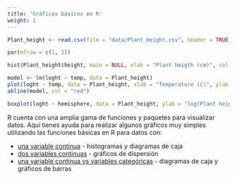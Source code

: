 ```yaml
---
title: 'Gráficos básicos en R'
weight: 1
---
```


```r
Plant_height <- read.csv(file = "data/Plant_Height.csv", header = TRUE)

par(mfrow = c(1, 3))

hist(Plant_height$height, main = NULL, xlab = "Plant heigth (cm)", col = "red")

model <- lm(loght ~ temp, data = Plant_height)
plot(loght ~ temp, data = Plant_height, xlab = "Temperature (C)", ylab = "log(Plant height)", pch = 16, col = "darkgreen")
abline(model, col = "red")

boxplot(loght ~ hemisphere, data = Plant_height, ylab = "log(Plant height)", xlab = "Hemisphere", names = c("South", "North"), col = "lightblue")
```

R cuenta con una amplia gama de funciones y paquetes para visualizar datos. Aquí tienes ayuda para realizar algunos gráficos muy simples utilizando las funciones básicas en R para datos con:

* [una variable continua](/graphics/basic-plotting/one-continuous/) - histogramas y diagramas de caja
* [dos variables continuas](/graphics/basic-plotting/two-continuous/) - gráficos de dispersión
* [una variable continua vs variables categóricas](/graphics/basic-plotting/one-continuous-one-factor/) - diagramas de caja y gráficos de barras
